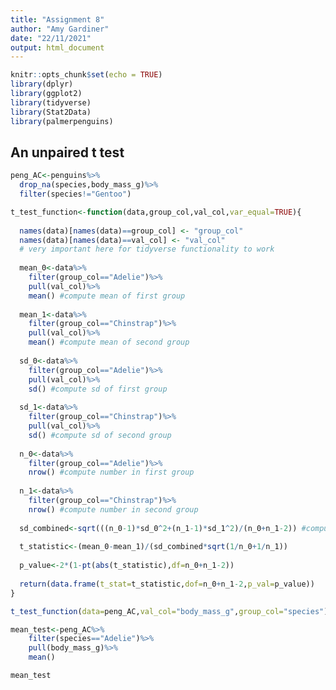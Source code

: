 ```yaml
---
title: "Assignment 8"
author: "Amy Gardiner"
date: "22/11/2021"
output: html_document
---
```


```r
knitr::opts_chunk$set(echo = TRUE)
library(dplyr)
library(ggplot2)
library(tidyverse)
library(Stat2Data)
library(palmerpenguins)
```

## An unpaired t test

```r
peng_AC<-penguins%>%
  drop_na(species,body_mass_g)%>%
  filter(species!="Gentoo")

t_test_function<-function(data,group_col,val_col,var_equal=TRUE){
  
  names(data)[names(data)==group_col] <- "group_col"
  names(data)[names(data)==val_col] <- "val_col"
  # very important here for tidyverse functionality to work
  
  mean_0<-data%>%
    filter(group_col=="Adelie")%>%
    pull(val_col)%>%
    mean() #compute mean of first group
  
  mean_1<-data%>%
    filter(group_col=="Chinstrap")%>%
    pull(val_col)%>%
    mean() #compute mean of second group
  
  sd_0<-data%>%
    filter(group_col=="Adelie")%>%
    pull(val_col)%>%
    sd() #compute sd of first group
    
  sd_1<-data%>%
    filter(group_col=="Chinstrap")%>%
    pull(val_col)%>%
    sd() #compute sd of second group
  
  n_0<-data%>%
    filter(group_col=="Adelie")%>%
    nrow() #compute number in first group
  
  n_1<-data%>%
    filter(group_col=="Chinstrap")%>%
    nrow() #compute number in second group
  
  sd_combined<-sqrt(((n_0-1)*sd_0^2+(n_1-1)*sd_1^2)/(n_0+n_1-2)) #compute combined sd
  
  t_statistic<-(mean_0-mean_1)/(sd_combined*sqrt(1/n_0+1/n_1))
  
  p_value<-2*(1-pt(abs(t_statistic),df=n_0+n_1-2))
  
  return(data.frame(t_stat=t_statistic,dof=n_0+n_1-2,p_val=p_value))
}

t_test_function(data=peng_AC,val_col="body_mass_g",group_col="species")

mean_test<-peng_AC%>%
    filter(species=="Adelie")%>%
    pull(body_mass_g)%>%
    mean()

mean_test
```









